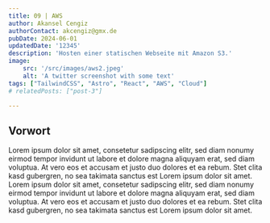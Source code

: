 ```yaml
---
title: 09 | AWS
author: Akansel Cengiz
authorContact: akcengiz@gmx.de
pubDate: 2024-06-01
updatedDate: '12345'
description: 'Hosten einer statischen Webseite mit Amazon S3.'
image:
    src: '/src/images/aws2.jpeg'
    alt: 'A twitter screenshot with some text'
tags: ["TailwindCSS", "Astro", "React", "AWS", "Cloud"]
# relatedPosts: ["post-3"]

---
```



<section class="w-10/12 text-justify"> 

## Vorwort


Lorem ipsum dolor sit amet, consetetur sadipscing elitr, sed diam nonumy eirmod tempor invidunt ut labore et dolore magna aliquyam erat, sed diam voluptua. At vero eos et accusam et justo duo dolores et ea rebum. Stet clita kasd gubergren, no sea takimata sanctus est Lorem ipsum dolor sit amet. Lorem ipsum dolor sit amet, consetetur sadipscing elitr, sed diam nonumy eirmod tempor invidunt ut labore et dolore magna aliquyam erat, sed diam voluptua. At vero eos et accusam et justo duo dolores et ea rebum. Stet clita kasd gubergren, no sea takimata sanctus est Lorem ipsum dolor sit amet.


</section>